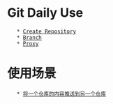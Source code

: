 
= Git Daily Use =
    * [[git.create.repo|Create Repository]]
    * [[git.branch|Branch]]
    * [[git.proxy|Proxy]]

= 使用场景 =
    * [[git_change_repo|将一个仓库的内容推送到另一个仓库]]

